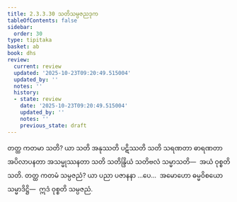```yaml
---
title: 2.3.3.30 သတိသမ္ပဇညဒုက
tableOfContents: false
sidebar:
  order: 30
type: tipitaka
basket: ab
book: dhs
review:
  current: review
  updated: '2025-10-23T09:20:49.515004'
  updated_by: ''
  notes: ''
  history:
  - state: review
    date: '2025-10-23T09:20:49.515004'
    updated_by: ''
    notes: ''
    previous_state: draft
---
```



<ReviewStatus review={frontmatter.review} showDetails={true} />

<HypothesisAnnotation frontmatter={frontmatter} />

<DynamicBreadcrumb />

<Division number="1358" book="dhs" e="ch" v="29" p="262">

<Paragraph number="2063" book="dhs">
တတ္ထ ကတမာ သတိ? ယာ သတိ အနုဿတိ ပဋိဿတိ သတိ သရဏတာ ဓာရဏတာ အပိလာပနတာ အသမ္မုဿနတာ သတိ သတိန္ဒြိယံ သတိဗလံ သမ္မာသတိ—  အယံ ဝုစ္စတိ သတိ.
</Paragraph>

</Division>
<Division number="1359" book="dhs" e="ch" v="29" p="262">

<Paragraph number="2064" book="dhs">
တတ္ထ ကတမံ သမ္ပဇညံ? ယာ ပညာ ပဇာနနာ …ပေ…  အမောဟော ဓမ္မဝိစယော သမ္မာဒိဋ္ဌိ—  ဣဒံ ဝုစ္စတိ သမ္ပဇညံ.
</Paragraph>
</Division>